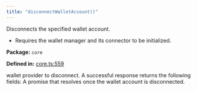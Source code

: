 ```yaml
---
title: "disconnectWalletAccount()"
---
```



<H3Bordered text="Overview" />

Disconnects the specified wallet account.

<ul>
  <li>Requires the wallet manager and its connector to be initialized.</li>
</ul>

<p><strong>Package:</strong> <code>core</code></p>

<p><strong>Defined in:</strong> <a href="https://github.com/tkhq/sdk/blob/main/packages/core/src/__clients__/core.ts#L559">core.ts:559</a></p>

<H3Bordered text="Parameters" />

<ParamField body="walletProvider" type='WalletProvider' required={true} >
  wallet provider to disconnect.
</ParamField>

<H3Bordered text="Response" />
A successful response returns the following fields:

<ResponseField name="returns" type="void" required={true} >
  A promise that resolves once the wallet account is disconnected.
</ResponseField>
